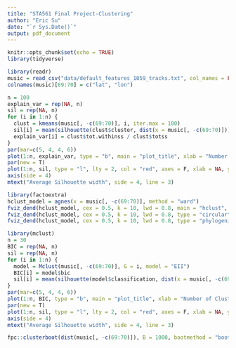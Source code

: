 ```yaml
---
title: "STA561 Final Project-Clustering"
author: "Eric Su"
date: "`r Sys.Date()`"
output: pdf_document
---
```


```r
knitr::opts_chunk$set(echo = TRUE)
library(tidyverse)
```

```r
library(readr)
music = read_csv("data/default_features_1059_tracks.txt", col_names = FALSE)
colnames(music)[69:70] = c("lat", "lon")
```

```r
n = 100
explain_var = rep(NA, n)
sil = rep(NA, n)
for (i in 1:n) {
  clust = kmeans(music[, -c(69:70)], i, iter.max = 100)
  sil[i] = mean(silhouette(clust$cluster, dist(x = music[, -c(69:70)])))
  explain_var[i] = clust$tot.withinss / clust$totss
}
par(mar=c(5, 4, 4, 6))
plot(1:n, explain_var, type = "b", main = "plot_title", xlab = "Number of Clusters", ylab = "Within groups sum of squares")
par(new = T)
plot(1:n, sil, type = "l", lty = 2, col = "red", axes = F, xlab = NA, ylab = NA)
axis(side = 4)
mtext("Average Silhouette width", side = 4, line = 3)
```

```r
library(factoextra)
hclust_model = agnes(x = music[, -c(69:70)], method = "ward")
fviz_dend(hclust_model, cex = 0.5, k = 10, lwd = 0.8, main = "hclust", horiz = T, ylab = "Height", show_labels = F)
fviz_dend(hclust_model, cex = 0.5, k = 10, lwd = 0.8, type = "circular", main = "hclust", ylab = "Height", show_labels = F)
fviz_dend(hclust_model, cex = 0.5, k = 10, lwd = 0.8, type = "phylogenic", main = "hclust", ylab = "Height", show_labels = F)

```


```r
library(mclust)
n = 30
BIC = rep(NA, n)
sil = rep(NA, n)
for (i in 1:n) {
  model = Mclust(music[, -c(69:70)], G = i, model = "EII")
  BIC[i] = model$bic
  sil[i] = mean(silhouette(model$classification, dist(x = music[, -c(69:70)])))
}
par(mar=c(5, 4, 4, 6))
plot(1:n, BIC, type = "b", main = "plot_title", xlab = "Number of Clusters", ylab = "BIC")
par(new = T)
plot(1:n, sil, type = "l", lty = 2, col = "red", axes = F, xlab = NA, ylab = NA)
axis(side = 4)
mtext("Average Silhouette width", side = 4, line = 3)
```

```r
fpc::clusterboot(dist(music[, -c(69:70)]), B = 1000, bootmethod = "boot", clustermethod = kmeansCBI, k = 5, count = F)
```

